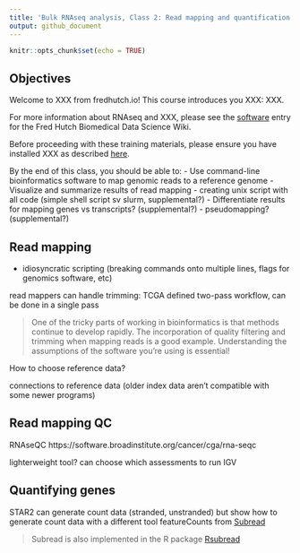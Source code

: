 ```yaml
---
title: 'Bulk RNAseq analysis, Class 2: Read mapping and quantification'
output: github_document
---
```


<!--class2.md is generated from class2.Rmd. Please edit that file -->

```r
knitr::opts_chunk$set(echo = TRUE)
```

## Objectives

Welcome to XXX from fredhutch.io!
This course introduces you XXX:
XXX. 

For more information about RNAseq and XXX, 
please see the [software](https://sciwiki.fredhutch.org/XXX) 
entry for the Fred Hutch Biomedical Data Science Wiki.

Before proceeding with these training materials,
please ensure you have installed XXX as described [here](http://www.fredhutch.io/software/).

By the end of this class, you should be able to:
- Use command-line bioinformatics software to map genomic reads to a reference genome
- Visualize and summarize results of read mapping
- creating unix script with all code (simple shell script sv slurm, supplemental?)
- Differentiate results for mapping genes vs transcripts? (supplemental?)
- pseudomapping? (supplemental?)
 
## Read mapping

- idiosyncratic scripting (breaking commands onto multiple lines, flags for genomics software, etc)

read mappers can handle trimming: TCGA defined two-pass workflow, can be done in a single pass

> One of the tricky parts of working in bioinformatics is that methods continue to develop rapidly.
> The incorporation of quality filtering and trimming when mapping reads is a good example.
> Understanding the assumptions of the software you're using is essential!

How to choose reference data?

connections to reference data (older index data aren't compatible with some newer programs)

## Read mapping QC

RNAseQC https://software.broadinstitute.org/cancer/cga/rna-seqc

lighterweight tool? can choose which assessments to run
IGV

## Quantifying genes

STAR2 can generate count data (stranded, unstranded) but show how to generate count data with a different tool
featureCounts from [Subread](http://subread.sourceforge.net)

> Subread is also implemented in the R package [Rsubread](http://bioconductor.org/packages/release/bioc/html/Rsubread.html)

